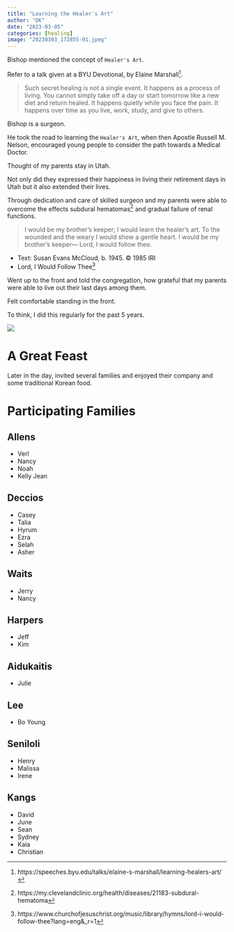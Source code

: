 ```yaml
---
title: "Learning the Healer's Art"
author: "DK"
date: "2023-03-05"
categories: [healing]
image: "20230303_172855-01.jpeg"
---
```


Bishop mentioned the concept of `Healer's Art`.

Refer to a talk given at a BYU Devotional, by Elaine Marshall[^1].

[^1]: https://speeches.byu.edu/talks/elaine-s-marshall/learning-healers-art/

> Such secret healing is not a single event. It happens as a process of living. You cannot simply take off a day or start tomorrow like a new diet and return healed. It happens quietly while you face the pain. It happens over time as you live, work, study, and give to others.

Bishop is a surgeon.

He took the road to learning the `Healer's Art`, when then Apostle Russell M. Nelson, encouraged young people to consider the path towards a Medical Doctor.

Thought of my parents stay in Utah.

Not only did they expressed their happiness in living their retirement days in Utah but it also extended their lives.

Through dedication and care of skilled surgeon and my parents were able to overcome the effects subdural hematomas[^2] and gradual failure of renal functions.

[^2]: https://my.clevelandclinic.org/health/diseases/21183-subdural-hematoma

> I would be my brother's keeper; I would learn the healer's art. To the wounded and the weary I would show a gentle heart. I would be my brother's keeper--- Lord, I would follow thee.

-   Text: Susan Evans McCloud, b. 1945. © 1985 IRI
-   Lord, I Would Follow Thee[^3]

[^3]: https://www.churchofjesuschrist.org/music/library/hymns/lord-i-would-follow-thee?lang=eng&\_r=1

Went up to the front and told the congregation, how grateful that my parents were able to live out their last days among them.

Felt comfortable standing in the front.

To think, I did this regularly for the past 5 years.

![](20230305_172020.jpg)

# A Great Feast

Later in the day, invited several families and enjoyed their company and some traditional Korean food.

# Participating Families

## Allens

-   Verl
-   Nancy
-   Noah
-   Kelly Jean

## Deccios

-   Casey
-   Talia
-   Hyrum
-   Ezra
-   Selah
-   Asher

## Waits

-   Jerry
-   Nancy

## Harpers

-   Jeff
-   Kim

## Aidukaitis

-   Julie

## Lee

-   Bo Young

## Seniloli

-   Henry
-   Malissa
-   Irene

## Kangs

-   David
-   June
-   Sean
-   Sydney
-   Kaia
-   Christian
